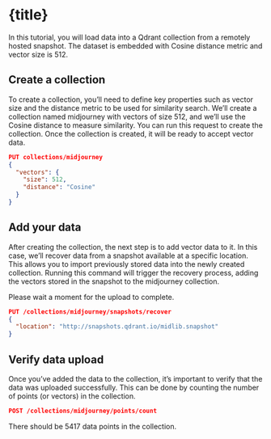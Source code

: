 
# {title}

In this tutorial, you will load data into a Qdrant collection from a remotely hosted snapshot. 
The dataset is embedded with Cosine distance metric and vector size is 512. 

## Create a collection

To create a collection, you’ll need to define key properties such as vector size and the distance metric to be used for similarity search.
We’ll create a collection named midjourney with vectors of size 512, and we’ll use the Cosine distance to measure similarity.
You can run this request to create the collection. Once the collection is created, it will be ready to accept vector data.

```json withRunButton=true
PUT collections/midjourney
{
  "vectors": {
    "size": 512,
    "distance": "Cosine"
  }
}
```

## Add your data

After creating the collection, the next step is to add vector data to it. In this case, we’ll recover data from a snapshot available at a specific location. This allows you to import previously stored data into the newly created collection.
Running this command will trigger the recovery process, adding the vectors stored in the snapshot to the midjourney collection.

Please wait a moment for the upload to complete. 

```json withRunButton=true
PUT /collections/midjourney/snapshots/recover
{
  "location": "http://snapshots.qdrant.io/midlib.snapshot"
}
```

## Verify data upload

Once you’ve added the data to the collection, it’s important to verify that the data was uploaded successfully. This can be done by counting the number of points (or vectors) in the collection.

```json withRunButton=true
POST /collections/midjourney/points/count
```

There should be 5417 data points in the collection. 